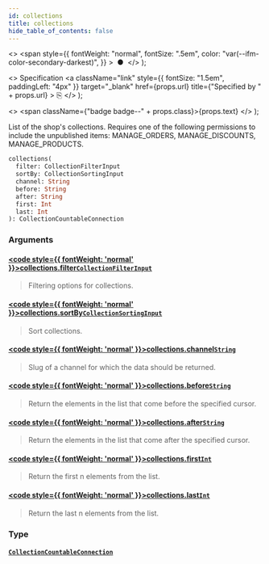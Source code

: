```yaml
---
id: collections
title: collections
hide_table_of_contents: false
---
```


  <>
    <span
      style={{
        fontWeight: "normal",
        fontSize: ".5em",
        color: "var(--ifm-color-secondary-darkest)",
      }}
    >
      &nbsp;●&nbsp;
    </span>
  </>
);

  <>
    Specification
    <a
      className="link"
      style={{ fontSize: "1.5em", paddingLeft: "4px" }}
      target="\_blank"
      href={props.url}
      title={"Specified by " + props.url}
    >
      ⎘
    </a>
  </>
);

  <>
    <span className={"badge badge--" + props.class}>{props.text}</span>
  </>
);

List of the shop's collections. Requires one of the following permissions to include the unpublished items: MANAGE_ORDERS, MANAGE_DISCOUNTS, MANAGE_PRODUCTS.

```graphql
collections(
  filter: CollectionFilterInput
  sortBy: CollectionSortingInput
  channel: String
  before: String
  after: String
  first: Int
  last: Int
): CollectionCountableConnection
```

### Arguments

#### [<code style={{ fontWeight: 'normal' }}>collections.<b>filter</b></code>](#)<Bullet />[`CollectionFilterInput`](../../../api-reference/products/inputs/collection-filter-input) <Badge class="secondary" text="input"/> <Badge class="secondary" text="products"/>

> Filtering options for collections.

#### [<code style={{ fontWeight: 'normal' }}>collections.<b>sortBy</b></code>](#)<Bullet />[`CollectionSortingInput`](../../../api-reference/products/inputs/collection-sorting-input) <Badge class="secondary" text="input"/> <Badge class="secondary" text="products"/>

> Sort collections.

#### [<code style={{ fontWeight: 'normal' }}>collections.<b>channel</b></code>](#)<Bullet />[`String`](../../../api-reference/miscellaneous/scalars/string) <Badge class="secondary" text="scalar"/> <Badge class="secondary" text="miscellaneous"/>

> Slug of a channel for which the data should be returned.

#### [<code style={{ fontWeight: 'normal' }}>collections.<b>before</b></code>](#)<Bullet />[`String`](../../../api-reference/miscellaneous/scalars/string) <Badge class="secondary" text="scalar"/> <Badge class="secondary" text="miscellaneous"/>

> Return the elements in the list that come before the specified cursor.

#### [<code style={{ fontWeight: 'normal' }}>collections.<b>after</b></code>](#)<Bullet />[`String`](../../../api-reference/miscellaneous/scalars/string) <Badge class="secondary" text="scalar"/> <Badge class="secondary" text="miscellaneous"/>

> Return the elements in the list that come after the specified cursor.

#### [<code style={{ fontWeight: 'normal' }}>collections.<b>first</b></code>](#)<Bullet />[`Int`](../../../api-reference/miscellaneous/scalars/int) <Badge class="secondary" text="scalar"/> <Badge class="secondary" text="miscellaneous"/>

> Return the first n elements from the list.

#### [<code style={{ fontWeight: 'normal' }}>collections.<b>last</b></code>](#)<Bullet />[`Int`](../../../api-reference/miscellaneous/scalars/int) <Badge class="secondary" text="scalar"/> <Badge class="secondary" text="miscellaneous"/>

> Return the last n elements from the list.

### Type

#### [`CollectionCountableConnection`](../../../api-reference/miscellaneous/objects/collection-countable-connection) <Badge class="secondary" text="object"/> <Badge class="secondary" text="miscellaneous"/>

>
